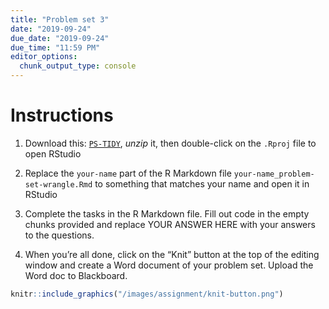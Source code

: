 ```yaml
---
title: "Problem set 3"
date: "2019-09-24"
due_date: "2019-09-24"
due_time: "11:59 PM"
editor_options: 
  chunk_output_type: console
---
```


# Instructions


1. Download this: [`PS-TIDY`](/files/ps-tidy.zip), *unzip* it, then double-click on the `.Rproj` file to open RStudio

2. Replace the `your-name` part of the R Markdown file `your-name_problem-set-wrangle.Rmd` to something that matches your name and open it in RStudio

3. Complete the tasks in the R Markdown file. Fill out code in the empty chunks provided and replace YOUR ANSWER HERE with your answers to the questions.

4. When you’re all done, click on the “Knit” button at the top of the editing window and create a Word document of your problem set. Upload the Word doc to Blackboard.


```r
knitr::include_graphics("/images/assignment/knit-button.png")
```